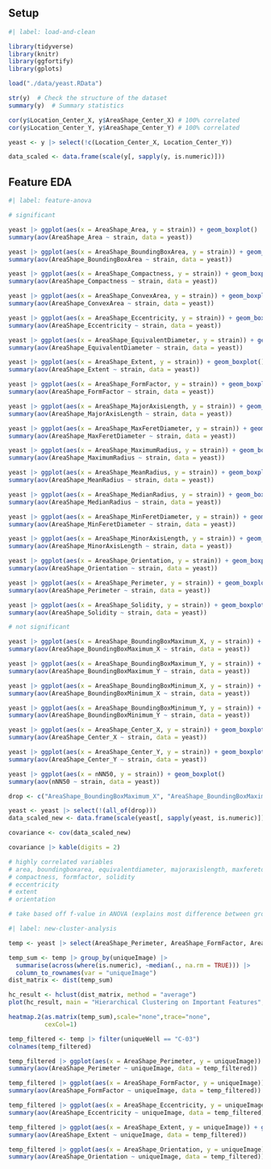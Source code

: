 ## Setup

```r
#| label: load-and-clean

library(tidyverse)
library(knitr) 
library(ggfortify)
library(gplots)

load("./data/yeast.RData")

str(y)  # Check the structure of the dataset
summary(y)  # Summary statistics

cor(y$Location_Center_X, y$AreaShape_Center_X) # 100% correlated
cor(y$Location_Center_Y, y$AreaShape_Center_Y) # 100% correlated

yeast <- y |> select(!c(Location_Center_X, Location_Center_Y))

data_scaled <- data.frame(scale(y[, sapply(y, is.numeric)]))
```


## Feature EDA

```r
#| label: feature-anova

# significant

yeast |> ggplot(aes(x = AreaShape_Area, y = strain)) + geom_boxplot()
summary(aov(AreaShape_Area ~ strain, data = yeast))

yeast |> ggplot(aes(x = AreaShape_BoundingBoxArea, y = strain)) + geom_boxplot()
summary(aov(AreaShape_BoundingBoxArea ~ strain, data = yeast))

yeast |> ggplot(aes(x = AreaShape_Compactness, y = strain)) + geom_boxplot()
summary(aov(AreaShape_Compactness ~ strain, data = yeast))

yeast |> ggplot(aes(x = AreaShape_ConvexArea, y = strain)) + geom_boxplot()
summary(aov(AreaShape_ConvexArea ~ strain, data = yeast))

yeast |> ggplot(aes(x = AreaShape_Eccentricity, y = strain)) + geom_boxplot()
summary(aov(AreaShape_Eccentricity ~ strain, data = yeast))

yeast |> ggplot(aes(x = AreaShape_EquivalentDiameter, y = strain)) + geom_boxplot()
summary(aov(AreaShape_EquivalentDiameter ~ strain, data = yeast))

yeast |> ggplot(aes(x = AreaShape_Extent, y = strain)) + geom_boxplot()
summary(aov(AreaShape_Extent ~ strain, data = yeast))

yeast |> ggplot(aes(x = AreaShape_FormFactor, y = strain)) + geom_boxplot()
summary(aov(AreaShape_FormFactor ~ strain, data = yeast))

yeast |> ggplot(aes(x = AreaShape_MajorAxisLength, y = strain)) + geom_boxplot()
summary(aov(AreaShape_MajorAxisLength ~ strain, data = yeast))

yeast |> ggplot(aes(x = AreaShape_MaxFeretDiameter, y = strain)) + geom_boxplot()
summary(aov(AreaShape_MaxFeretDiameter ~ strain, data = yeast))

yeast |> ggplot(aes(x = AreaShape_MaximumRadius, y = strain)) + geom_boxplot()
summary(aov(AreaShape_MaximumRadius ~ strain, data = yeast))

yeast |> ggplot(aes(x = AreaShape_MeanRadius, y = strain)) + geom_boxplot()
summary(aov(AreaShape_MeanRadius ~ strain, data = yeast))

yeast |> ggplot(aes(x = AreaShape_MedianRadius, y = strain)) + geom_boxplot()
summary(aov(AreaShape_MedianRadius ~ strain, data = yeast))

yeast |> ggplot(aes(x = AreaShape_MinFeretDiameter, y = strain)) + geom_boxplot()
summary(aov(AreaShape_MinFeretDiameter ~ strain, data = yeast))

yeast |> ggplot(aes(x = AreaShape_MinorAxisLength, y = strain)) + geom_boxplot()
summary(aov(AreaShape_MinorAxisLength ~ strain, data = yeast))

yeast |> ggplot(aes(x = AreaShape_Orientation, y = strain)) + geom_boxplot()
summary(aov(AreaShape_Orientation ~ strain, data = yeast))

yeast |> ggplot(aes(x = AreaShape_Perimeter, y = strain)) + geom_boxplot()
summary(aov(AreaShape_Perimeter ~ strain, data = yeast))

yeast |> ggplot(aes(x = AreaShape_Solidity, y = strain)) + geom_boxplot()
summary(aov(AreaShape_Solidity ~ strain, data = yeast))

# not significant

yeast |> ggplot(aes(x = AreaShape_BoundingBoxMaximum_X, y = strain)) + geom_boxplot()
summary(aov(AreaShape_BoundingBoxMaximum_X ~ strain, data = yeast))

yeast |> ggplot(aes(x = AreaShape_BoundingBoxMaximum_Y, y = strain)) + geom_boxplot()
summary(aov(AreaShape_BoundingBoxMaximum_Y ~ strain, data = yeast))

yeast |> ggplot(aes(x = AreaShape_BoundingBoxMinimum_X, y = strain)) + geom_boxplot()
summary(aov(AreaShape_BoundingBoxMinimum_X ~ strain, data = yeast))

yeast |> ggplot(aes(x = AreaShape_BoundingBoxMinimum_Y, y = strain)) + geom_boxplot()
summary(aov(AreaShape_BoundingBoxMinimum_Y ~ strain, data = yeast))

yeast |> ggplot(aes(x = AreaShape_Center_X, y = strain)) + geom_boxplot()
summary(aov(AreaShape_Center_X ~ strain, data = yeast))

yeast |> ggplot(aes(x = AreaShape_Center_Y, y = strain)) + geom_boxplot()
summary(aov(AreaShape_Center_Y ~ strain, data = yeast))

yeast |> ggplot(aes(x = nNN50, y = strain)) + geom_boxplot()
summary(aov(nNN50 ~ strain, data = yeast))

```

```r
drop <- c("AreaShape_BoundingBoxMaximum_X", "AreaShape_BoundingBoxMaximum_Y", "AreaShape_BoundingBoxMinimum_X", "AreaShape_BoundingBoxMinimum_Y", "AreaShape_Center_X", "AreaShape_Center_Y", "nNN50")

yeast <- yeast |> select(!(all_of(drop)))
data_scaled_new <- data.frame(scale(yeast[, sapply(yeast, is.numeric)]))

covariance <- cov(data_scaled_new)

covariance |> kable(digits = 2)

# highly correlated variables
# area, boundingboxarea, equivalentdiameter, majoraxislength, maxferetdiameter, maximumradius, meanradius, medianradius, minferetdiameter, minoraxislength, perimeter
# compactness, formfactor, solidity
# eccentricity
# extent
# orientation

# take based off f-value in ANOVA (explains most difference between groups): perimeter, formfactor, eccentricity, extent, orientation
```

```r
#| label: new-cluster-analysis

temp <- yeast |> select(AreaShape_Perimeter, AreaShape_FormFactor, AreaShape_Eccentricity, AreaShape_Extent, AreaShape_Orientation, strain, uniqueWell, uniqueImage, uniqueID) |> mutate(across(where(is.numeric), scale))

temp_sum <- temp |> group_by(uniqueImage) |>
  summarise(across(where(is.numeric), ~median(., na.rm = TRUE))) |>
  column_to_rownames(var = "uniqueImage")
dist_matrix <- dist(temp_sum)

hc_result <- hclust(dist_matrix, method = "average")
plot(hc_result, main = "Hierarchical Clustering on Important Features", xlab = "", sub = "")

heatmap.2(as.matrix(temp_sum),scale="none",trace="none",
          cexCol=1)
```

```r
temp_filtered <- temp |> filter(uniqueWell == "C-03")
colnames(temp_filtered)

temp_filtered |> ggplot(aes(x = AreaShape_Perimeter, y = uniqueImage)) + geom_boxplot()
summary(aov(AreaShape_Perimeter ~ uniqueImage, data = temp_filtered))

temp_filtered |> ggplot(aes(x = AreaShape_FormFactor, y = uniqueImage)) + geom_boxplot()
summary(aov(AreaShape_FormFactor ~ uniqueImage, data = temp_filtered))

temp_filtered |> ggplot(aes(x = AreaShape_Eccentricity, y = uniqueImage)) + geom_boxplot()
summary(aov(AreaShape_Eccentricity ~ uniqueImage, data = temp_filtered))

temp_filtered |> ggplot(aes(x = AreaShape_Extent, y = uniqueImage)) + geom_boxplot()
summary(aov(AreaShape_Extent ~ uniqueImage, data = temp_filtered))

temp_filtered |> ggplot(aes(x = AreaShape_Orientation, y = uniqueImage)) + geom_boxplot()
summary(aov(AreaShape_Orientation ~ uniqueImage, data = temp_filtered))
```

